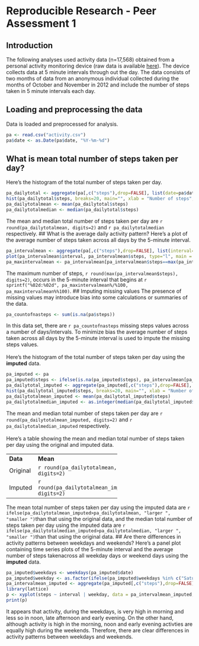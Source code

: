 Reproducible Research - Peer Assessment 1
========================================================

## Introduction
The following analyses used activity data (n=17,568) obtained from a personal activity monitoring device (raw data is available [here](https://d396qusza40orc.cloudfront.net/repdata%2Fdata%2Factivity.zip)). The device collects data at 5 minute intervals through out the day. The data consists of two months of data from an anonymous individual collected during the months of October and November in 2012 and include the number of steps taken in 5 minute intervals each day.

## Loading and preprocessing the data

Data is loaded and preprocessed for analysis.
```r
pa <- read.csv("activity.csv")
pa$date <- as.Date(pa$date, "%Y-%m-%d")
```
## What is mean total number of steps taken per day?
Here's the histogram of the total number of steps taken per day.
```r
pa_dailytotal <- aggregate(pa[,c("steps"),drop=FALSE], list(date=pa$date), sum, na.rm=TRUE)
hist(pa_dailytotal$steps, breaks=20, main="", xlab = "Number of steps", ylab = "Frequency")
pa_dailytotalmean <- mean(pa_dailytotal$steps)
pa_dailytotalmedian <- median(pa_dailytotal$steps)
```
The mean and median total number of steps taken per day are `r round(pa_dailytotalmean, digits=2)` and `r pa_dailytotalmedian` respectively.
## What is the average daily activity pattern?
Here's a plot of the average number of steps taken across all days by the 5-minute interval.
```r
pa_intervalmean <- aggregate(pa[,c("steps"),drop=FALSE], list(interval=pa$interval), mean, na.rm=TRUE)
plot(pa_intervalmean$interval, pa_intervalmean$steps, type="l", main = "", xlab = "Interval", ylab = "Number of steps")
pa_maxintervalmean <- pa_intervalmean[pa_intervalmean$steps==max(pa_intervalmean$steps),1]
```
The maximum number of steps, `r round(max(pa_intervalmean$steps), digits=2)`, occurs in the 5-minute interval that begins at `r sprintf("%02d:%02d", pa_maxintervalmean%/%100, pa_maxintervalmean%%100)`.
## Imputing missing values
The presence of missing values may introduce bias into some calculations or summaries of the data.
```r
pa_countofnasteps <- sum(is.na(pa$steps))
```
In this data set, there are `r pa_countofnasteps` missing steps values across a number of days/intervals. To minimize bias the average number of steps taken across all days by the 5-minute interval is used to impute the missing steps values.
<br>
<br>
Here's the histogram of the total number of steps taken per day using the **imputed** data.
```r
pa_imputed <- pa
pa_imputed$steps <- ifelse(is.na(pa_imputed$steps), pa_intervalmean[pa_intervalmean$interval==pa$interval,2], pa$steps)
pa_dailytotal_imputed <- aggregate(pa_imputed[,c("steps"),drop=FALSE], list(date=pa$date), sum, na.rm=TRUE)
hist(pa_dailytotal_imputed$steps, breaks=20, main="", xlab = "Number of steps", ylab = "Frequency")
pa_dailytotalmean_imputed <- mean(pa_dailytotal_imputed$steps)
pa_dailytotalmedian_imputed <- as.integer(median(pa_dailytotal_imputed$steps))
```
The mean and median total number of steps taken per day are `r round(pa_dailytotalmean_imputed, digits=2)` and `r pa_dailytotalmedian_imputed` respectively.
<br>
<br>
Here's a table showing the mean and median total number of steps taken per day using the original and imputed data.
<br>
<table style="width:300px">
<tr>
  <td><b>Data</td>
  <td><b>Mean</td> 
  <td><b>Median</td>
</tr>
<tr>
  <td>Original</td>
  <td>`r round(pa_dailytotalmean, digits=2)`</td> 
  <td>`r pa_dailytotalmedian`</td>
</tr>
<tr>
  <td>Imputed</td>
  <td>`r round(pa_dailytotalmean_imputed, digits=2)`</td> 
  <td>`r pa_dailytotalmedian_imputed`</td>
</tr>
</table>
The mean total number of steps taken per day using the imputed data are `r ifelse(pa_dailytotalmean_imputed>pa_dailytotalmean, "larger ", "smaller ")`than that using the original data, and the median total number of steps taken per day using the imputed data are `r ifelse(pa_dailytotalmedian_imputed>pa_dailytotalmedian, "larger ", "smaller ")`than that using the original data.
## Are there differences in activity patterns between weekdays and weekends?
Here's a panel plot containing time series plots of the 5-minute interval and the average number of steps takenacross all weekday days or weekend days using the **imputed** data.
```r
pa_imputed$weekdays <- weekdays(pa_imputed$date)
pa_imputed$weekday <- as.factor(ifelse(pa_imputed$weekdays %in% c("Saturday", "Sunday"), "weekend", "weekday"))
pa_intervalmean_imputed <- aggregate(pa_imputed[,c("steps"),drop=FALSE], list(interval=pa_imputed$interval, weekday=pa_imputed$weekday), mean, na.rm=TRUE)
library(lattice)
p <- xyplot(steps ~ interval | weekday, data = pa_intervalmean_imputed, type = "l", layout = c(1, 2), main = "", xlab = "Interval", ylab = "Number of steps")
print(p)
```
It appears that activity, during the weekdays, is very high in morning and less so in noon, late afternoon and early evening. On the other hand, although activity is high in the morning, noon and early evening activties are equally high during the weekends. Therefore, there are clear differences in activity patterns between weekdays and weekends.